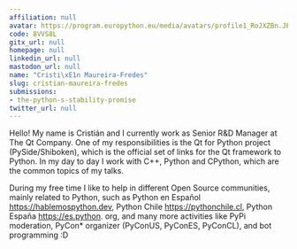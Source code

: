 ```yaml
---
affiliation: null
avatar: https://program.europython.eu/media/avatars/profile1_RoJXZBn.JPG
code: 8VVS8L
gitx_url: null
homepage: null
linkedin_url: null
mastodon_url: null
name: "Cristi\xE1n Maureira-Fredes"
slug: cristian-maureira-fredes
submissions:
- the-python-s-stability-promise
twitter_url: null
---
```


Hello! My name is Cristián and I currently work as Senior R&D Manager at The Qt Company. One of my responsibilities is the Qt for Python project (PySide/Shiboken), which is the official set of links for the Qt framework to Python.
In my day to day I work with C++, Python and CPython, which are the common topics of my talks.

During my free time I like to help in different Open Source communities, mainly related to Python, such as Python en Español https://hablemospython.dev, Python Chile https://pythonchile.cl, Python España https://es.python. org, and many more activities like PyPi moderation, PyCon* organizer (PyConUS, PyConES, PyConCL), and bot programming :D

